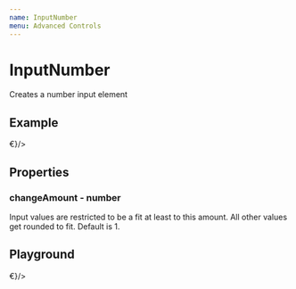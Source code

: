 ```yaml
---
name: InputNumber
menu: Advanced Controls
---
```



# InputNumber

Creates a number input element 

## Example

<Inline>
    <InputNumberExample changeAmount={0.01} suffix={<Text>€</Text>}/>
</Inline>

## Properties

### changeAmount - number
Input values are restricted to be a fit at least to this amount. All other values get rounded to fit. Default is 1.

## Playground

<Playground>
    <Row>
        <InputNumber changeAmount={0.3} suffix={<Text>€</Text>}/>
    </Row>
</Playground>
